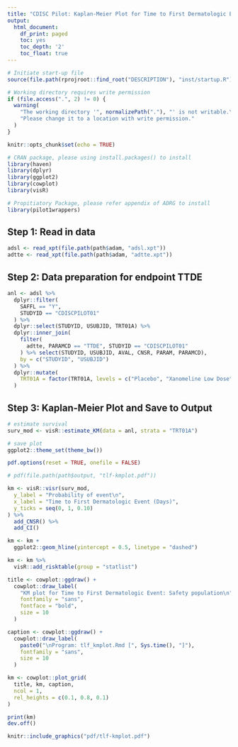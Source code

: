 ```yaml
---
title: "CDISC Pilot: Kaplan-Meier Plot for Time to First Dermatologic Event"
output:
  html_document:
    df_print: paged
    toc: yes
    toc_depth: '2'
    toc_float: true
---
```


```r
# Initiate start-up file
source(file.path(rprojroot::find_root("DESCRIPTION"), "inst/startup.R"))
```

```r
# Working directory requires write permission
if (file.access(".", 2) != 0) {
  warning(
    "The working directory '", normalizePath("."), "' is not writable.\n",
    "Please change it to a location with write permission."
  )
}
```


```r
knitr::opts_chunk$set(echo = TRUE)

# CRAN package, please using install.packages() to install
library(haven)
library(dplyr)
library(ggplot2)
library(cowplot)
library(visR)

# Propitiatory Package, please refer appendix of ADRG to install
library(pilot1wrappers)
```

## Step 1: Read in data

```r
adsl <- read_xpt(file.path(path$adam, "adsl.xpt"))
adtte <- read_xpt(file.path(path$adam, "adtte.xpt"))
```

## Step 2: Data preparation for endpoint TTDE
```r
anl <- adsl %>%
  dplyr::filter(
    SAFFL == "Y",
    STUDYID == "CDISCPILOT01"
  ) %>%
  dplyr::select(STUDYID, USUBJID, TRT01A) %>%
  dplyr::inner_join(
    filter(
      adtte, PARAMCD == "TTDE", STUDYID == "CDISCPILOT01"
    ) %>% select(STUDYID, USUBJID, AVAL, CNSR, PARAM, PARAMCD),
    by = c("STUDYID", "USUBJID")
  ) %>%
  dplyr::mutate(
    TRT01A = factor(TRT01A, levels = c("Placebo", "Xanomeline Low Dose", "Xanomeline High Dose"))
  )
```

## Step 3: Kaplan-Meier Plot and Save to Output
```r
# estimate survival
surv_mod <- visR::estimate_KM(data = anl, strata = "TRT01A")

# save plot
ggplot2::theme_set(theme_bw())

pdf.options(reset = TRUE, onefile = FALSE)

# pdf(file.path(path$output, "tlf-kmplot.pdf"))

km <- visR::visr(surv_mod,
  y_label = "Probability of event\n",
  x_label = "Time to First Dermatologic Event (Days)",
  y_ticks = seq(0, 1, 0.10)
) %>%
  add_CNSR() %>%
  add_CI()

km <- km +
  ggplot2::geom_hline(yintercept = 0.5, linetype = "dashed")

km <- km %>%
  visR::add_risktable(group = "statlist")

title <- cowplot::ggdraw() +
  cowplot::draw_label(
    "KM plot for Time to First Dermatologic Event: Safety population\n",
    fontfamily = "sans",
    fontface = "bold",
    size = 10
  )

caption <- cowplot::ggdraw() +
  cowplot::draw_label(
    paste0("\nProgram: tlf_kmplot.Rmd [", Sys.time(), "]"),
    fontfamily = "sans",
    size = 10
  )

km <- cowplot::plot_grid(
  title, km, caption,
  ncol = 1,
  rel_heights = c(0.1, 0.8, 0.1)
)

print(km)
dev.off()
```

```r
knitr::include_graphics("pdf/tlf-kmplot.pdf")
```




